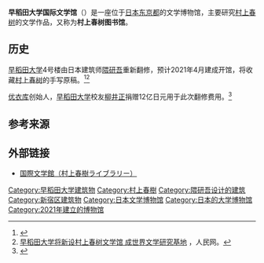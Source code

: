 '''早稻田大学国际文学馆'''（{{lang-ja|早稲田大学国際文学館}}）是一座位于[[日本|日本]][[东京都|东京都]]的文学博物馆，主要研究[[村上春树|村上春树]]的文学作品，又称为'''村上春树图书馆'''。

== 历史 ==
[[早稻田大学|早稻田大学]]4号楼由日本建筑师[[隈研吾|隈研吾]]重新翻修，预计2021年4月建成开馆，将收藏[[村上春树|村上春树]]的手写原稿。<ref>{{Cite web |url=https://www.waseda.jp/culture/about/facilities/wihl/ |title=国際文学館（村上春樹ライブラリー） |access-date=2021-02-27 |archive-date=2021-01-19 |archive-url=https://web.archive.org/web/20210119202353/https://www.waseda.jp/culture/about/facilities/wihl/ |dead-url=no }}</ref><ref>[http://japan.people.com.cn/n1/2019/0621/c35421-31173392.html 早稻田大学将新设村上春树文学馆 成世界文学研究基地] {{Wayback|url=http://japan.people.com.cn/n1/2019/0621/c35421-31173392.html |date=20200806131716 }}，人民网。</ref>

[[优衣库|优衣库]]创始人，[[早稻田大学|早稻田大学]]校友[[柳井正|柳井正]]捐赠12亿日元用于此次翻修费用。<ref>{{Cite web |url=https://www.waseda.jp/top/news/67503 |title=村上春樹ライブラリーに柳井正氏支援 |access-date=2021-02-27 |archive-date=2021-01-21 |archive-url=https://web.archive.org/web/20210121115503/https://www.waseda.jp/top/news/67503 |dead-url=no }}</ref>

== 参考来源 ==
{{reflist}}

== 外部链接 ==
* [https://www.waseda.jp/culture/about/facilities/wihl/ 国際文学館（村上春樹ライブラリー）] {{Wayback|url=https://www.waseda.jp/culture/about/facilities/wihl/ |date=20210119202353 }}

[[Category:早稻田大学建筑物|Category:早稻田大学建筑物]]
[[Category:村上春樹|Category:村上春樹]]
[[Category:隈研吾设计的建筑|Category:隈研吾设计的建筑]]
[[Category:新宿区建筑物|Category:新宿区建筑物]]
[[Category:日本文学博物馆|Category:日本文学博物馆]]
[[Category:日本的大学博物馆|Category:日本的大学博物馆]]
[[Category:2021年建立的博物馆|Category:2021年建立的博物馆]]